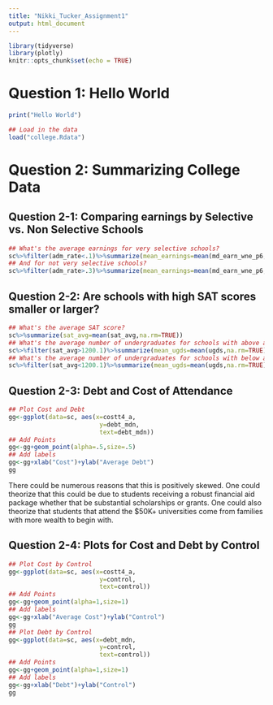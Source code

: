 ---
title: "Nikki_Tucker_Assignment1"
output: html_document
---

```{r setup, include=FALSE}
library(tidyverse)
library(plotly)
knitr::opts_chunk$set(echo = TRUE)
```

# Question 1: Hello World
```{r}
print("Hello World")
```

```{r}
## Load in the data
load("college.Rdata")
```

# Question 2: Summarizing College Data
## Question 2-1: Comparing earnings by Selective vs. Non Selective Schools

```{r}
## What's the average earnings for very selective schools?
sc%>%filter(adm_rate<.1)%>%summarize(mean_earnings=mean(md_earn_wne_p6,na.rm=TRUE))
## And for not very selective schools?
sc%>%filter(adm_rate>.3)%>%summarize(mean_earnings=mean(md_earn_wne_p6,na.rm=TRUE))
```

## Question 2-2: Are schools with high SAT scores smaller or larger?

```{r}
## What's the average SAT score?
sc%>%summarize(sat_avg=mean(sat_avg,na.rm=TRUE))
## What's the average number of undergraduates for schools with above average SAT scores?
sc%>%filter(sat_avg>1200.1)%>%summarize(mean_ugds=mean(ugds,na.rm=TRUE))
## What's the average number of undergraduates for schools with below average SAT scores?
sc%>%filter(sat_avg<1200.1)%>%summarize(mean_ugds=mean(ugds,na.rm=TRUE))
```
## Question 2-3: Debt and Cost of Attendance

```{r}
## Plot Cost and Debt
gg<-ggplot(data=sc, aes(x=costt4_a,
                         y=debt_mdn,
                         text=debt_mdn))
## Add Points
gg<-gg+geom_point(alpha=.5,size=.5)
## Add labels
gg<-gg+xlab("Cost")+ylab("Average Debt")
gg
```

There could be numerous reasons that this is positively skewed. One could theorize that this could be due to students receiving a robust financial aid package whether that be substantial scholarships or grants. One could also theorize that students that attend the $50K+ universities come from families with more wealth to begin with.

## Question 2-4: Plots for Cost and Debt by Control

```{r}
## Plot Cost by Control
gg<-ggplot(data=sc, aes(x=costt4_a,
                         y=control,
                         text=control))
## Add Points
gg<-gg+geom_point(alpha=1,size=1)
## Add labels
gg<-gg+xlab("Average Cost")+ylab("Control")
gg
## Plot Debt by Control
gg<-ggplot(data=sc, aes(x=debt_mdn,
                         y=control,
                         text=control))
## Add Points
gg<-gg+geom_point(alpha=1,size=1)
## Add labels
gg<-gg+xlab("Debt")+ylab("Control")
gg
```